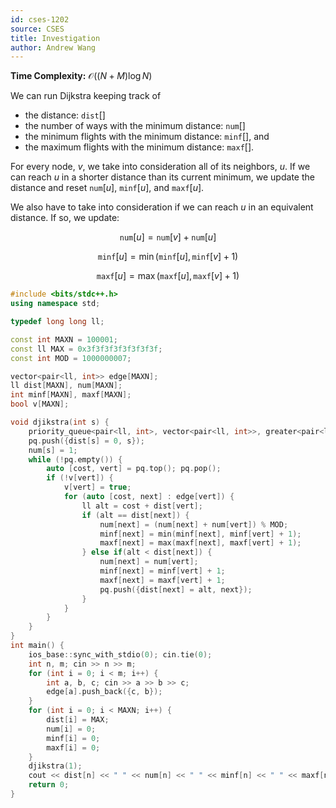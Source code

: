 ```yaml
---
id: cses-1202
source: CSES
title: Investigation
author: Andrew Wang
---
```


**Time Complexity:** $\mathcal{O}((N + M)\log N)$

We can run Dijkstra keeping track of
- the distance: $\texttt{dist}[]$
- the number of ways with the minimum distance: $\texttt{num}[]$
- the minimum flights with the minimum distance: $\texttt{minf}[]$, and 
- the maximum flights with the minimum distance: $\texttt{maxf}[]$.

For every node, $v$, we take into consideration all of its neighbors, $u$. If we
can reach $u$ in a shorter distance than its current minimum, we update the
distance and reset $\texttt{num}[u]$, $\texttt{minf}[u]$, and $\texttt{maxf}[u]$.

We also have to take into
consideration if we can reach $u$ in an equivalent distance. If so, we update:

$$
\texttt{num}[u] = \texttt{num}[v] + \texttt{num}[u]
$$

$$
\texttt{minf}[u] = \min(\texttt{minf}[u], \texttt{minf}[v] + 1)
$$

$$
\texttt{maxf}[u] = \max(\texttt{maxf}[u], \texttt{maxf}[v] + 1)
$$

<LanguageSection>
	
<CPPSection>

```cpp
#include <bits/stdc++.h>
using namespace std;

typedef long long ll;

const int MAXN = 100001;
const ll MAX = 0x3f3f3f3f3f3f3f3f;
const int MOD = 1000000007;

vector<pair<ll, int>> edge[MAXN];
ll dist[MAXN], num[MAXN];
int minf[MAXN], maxf[MAXN];
bool v[MAXN];

void djikstra(int s) {
	priority_queue<pair<ll, int>, vector<pair<ll, int>>, greater<pair<ll, int>>> pq;
	pq.push({dist[s] = 0, s});
	num[s] = 1;
	while (!pq.empty()) {
		auto [cost, vert] = pq.top(); pq.pop();
		if (!v[vert]) {
			v[vert] = true;
			for (auto [cost, next] : edge[vert]) {
				ll alt = cost + dist[vert];
				if (alt == dist[next]) {
					num[next] = (num[next] + num[vert]) % MOD;
					minf[next] = min(minf[next], minf[vert] + 1);
					maxf[next] = max(maxf[next], maxf[vert] + 1);
				} else if(alt < dist[next]) {
					num[next] = num[vert];
					minf[next] = minf[vert] + 1;
					maxf[next] = maxf[vert] + 1;
					pq.push({dist[next] = alt, next});
				}
			}
		}
	}
}
int main() {
	ios_base::sync_with_stdio(0); cin.tie(0);
	int n, m; cin >> n >> m;
	for (int i = 0; i < m; i++) {
		int a, b, c; cin >> a >> b >> c;
		edge[a].push_back({c, b});
	}
	for (int i = 0; i < MAXN; i++) {
		dist[i] = MAX;
		num[i] = 0;
		minf[i] = 0;
		maxf[i] = 0;
	}
	djikstra(1);
	cout << dist[n] << " " << num[n] << " " << minf[n] << " " << maxf[n];
	return 0;
}
```

</CPPSection>

</LanguageSection>
